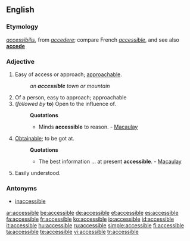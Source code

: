 ==English==

===Etymology===
{{L.}} ''[[accessibilis]]'', from ''[[accedere]]''; compare French ''[[accessible#French|accessible]]'', and see also '''[[accede]]'''

===Adjective===
{{en-adj}}

# Easy of access or approach; [[approachable]].
#:''an '''accessible''' town or mountain''
# Of a person, easy to approach; approachable
# (''followed by'' '''to''') Open to the influence of.
#:'''Quotations'''
#:*Minds '''accessible''' to reason. - [[Macaulay]]
# [[Obtainable]]; to be got at.
#:'''Quotations'''
#:*The best information ... at present '''accessible'''. - [[Macaulay]]
# Easily understood.

===Antonyms===
*[[inaccessible]]

[[ar:accessible]]
[[be:accessible]]
[[de:accessible]]
[[et:accessible]]
[[es:accessible]]
[[fa:accessible]]
[[fr:accessible]]
[[ko:accessible]]
[[io:accessible]]
[[id:accessible]]
[[it:accessible]]
[[hu:accessible]]
[[ru:accessible]]
[[simple:accessible]]
[[fi:accessible]]
[[ta:accessible]]
[[te:accessible]]
[[vi:accessible]]
[[tr:accessible]]
